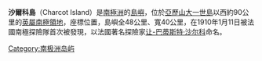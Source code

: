 {{Infobox islands
| name             = 沙爾科島
| image name       = Charcot Island, Antarctica.png|thumb
| image caption    = 
| locator map      = Ant-pen map.png|thumb|
| map caption      = 
| nickname         = 
| location         = [[南極洲|南極洲]]
| coordinates      = {{coord|69|45|S|75|15|W|scale:1000000|display=inline}}
| archipelago      = 
| total islands    = 
| major islands    = 
| area_sqmi         = 
| length_mi        = 30
| width_mi         = 25
| highest mount    = 
| elevation_m      = 
| population       = 
| population as of = 
| density_km2      = 
| ethnic groups    = 
| country          = 南極洲
| additional info  = 根據[[南極條約體系|南極條約體系]]管理
}}

'''沙爾科島'''（Charcot Island）是[[南極洲|南極洲]]的[[島嶼|島嶼]]，位於[[亞歷山大一世島|亞歷山大一世島]]以西約90公里的[[英屬南極領地|英屬南極領地]]，座標位置{{Coord|69|45|N|75|15|E}}，島嶼全48公里、寬40公里，在1910年1月11日被法國南極探險隊首次被發現，以法國著名探險家[[让-巴蒂斯特·沙尔科|让-巴蒂斯特·沙尔科]]命名。

{{coord|69|45|S|75|15|W|scale:1000000|display=title}}

{{Antarctica-geo-stub}}

[[Category:南极洲岛屿|Category:南极洲岛屿]]